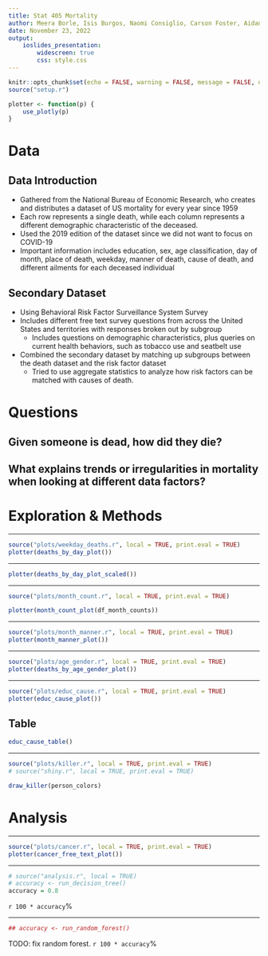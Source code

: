 ```yaml
---
title: Stat 405 Mortality
author: Meera Borle, Isis Burgos, Naomi Consiglio, Carson Foster, Aidan Gerber
date: November 23, 2022
output:
    ioslides_presentation:
        widescreen: true
        css: style.css
---
```

```r
knitr::opts_chunk$set(echo = FALSE, warning = FALSE, message = FALSE, out.width="100%",  fig.width = 9, fig.height = 6)
source("setup.r")

plotter <- function(p) {
    use_plotly(p)
}
```

# Data

## Data Introduction
- Gathered from the National Bureau of Economic Research, who creates and distributes a dataset of US mortality for every year since 1959
- Each row represents a single death, while each column represents a different demographic characteristic of the deceased.
- Used the 2019 edition of the dataset since we did not want to focus on COVID-19
- Important information includes education, sex, age classification, day of month, place of death, weekday, manner of death, cause of death, and different ailments for each deceased individual

## Secondary Dataset
- Using Behavioral Risk Factor Surveillance System Survey
- Includes different free text survey questions from across the United States and territories with responses broken out by subgroup
    - Includes questions on demographic characteristics, plus queries on current health behaviors, such as tobacco use and seatbelt use
- Combined the secondary dataset by matching up subgroups between the death dataset and the risk factor dataset 
    - Tried to use aggregate statistics to analyze how risk factors can be matched with causes of death.

# Questions

## Given someone is dead, how did they die?

## What explains trends or irregularities in mortality when looking at different data factors?

# Exploration & Methods

---

```r
source("plots/weekday_deaths.r", local = TRUE, print.eval = TRUE)
plotter(deaths_by_day_plot())
```

---

```r
plotter(deaths_by_day_plot_scaled())
```

---

```r
source("plots/month_count.r", local = TRUE, print.eval = TRUE)

plotter(month_count_plot(df_month_counts))
```

---

```r
source("plots/month_manner.r", local = TRUE, print.eval = TRUE)
plotter(month_manner_plot())
```

--- 

```r
source("plots/age_gender.r", local = TRUE, print.eval = TRUE)
plotter(deaths_by_age_gender_plot())
```

---

```r
source("plots/educ_cause.r", local = TRUE, print.eval = TRUE)
plotter(educ_cause_plot())
```

## Table {.smaller}

```r
educ_cause_table()
```

---

```r
source("plots/killer.r", local = TRUE, print.eval = TRUE)
# source("shiny.r", local = TRUE, print.eval = TRUE)

draw_killer(person_colors)
```

# Analysis

---

```r
source("plots/cancer.r", local = TRUE, print.eval = TRUE)
plotter(cancer_free_text_plot())
```

---

```r
# source("analysis.r", local = TRUE)
# accuracy <- run_decision_tree()
accuracy = 0.8
```
`r 100 * accuracy`%

---

```r
## accuracy <- run_random_forest()
```
TODO: fix random forest.
`r 100 * accuracy`%
